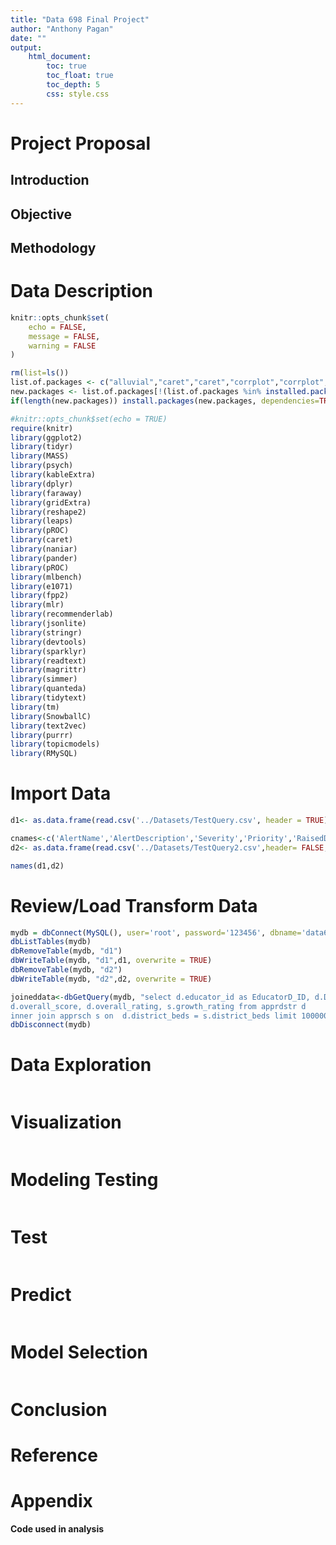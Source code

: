```yaml
---
title: "Data 698 Final Project"
author: "Anthony Pagan"
date: ""
output: 
    html_document:
        toc: true
        toc_float: true
        toc_depth: 5
        css: style.css
---
```


# Project Proposal

## Introduction


## Objective


## Methodology


# Data Description


```r
knitr::opts_chunk$set(
	echo = FALSE,
	message = FALSE,
	warning = FALSE
)

rm(list=ls())
list.of.packages <- c("alluvial","caret","caret","corrplot","corrplot","data.table","dplyr","faraway","forcats","geosphere","ggplot2","ggplot2","ggplot2","grid","gridExtra","jtools","kableExtra","knitr","leaflet","leaflet.extras","leaps","lubridate","maps","MASS","mice","naniar","pander","patchwork","prettydoc","pROC","psych","RColorBrewer","readr","reshape2","scales","stringr","tibble","tidyr","tidyverse","xgboost","widgetframe","Rcpp","mlbench","fpp2","mlr","jsonlite","devtools","sparklyr","SparkR","readtext","magrittr","simmer","quanteda","tidytext","tm","SnowballC","text2vec","purrr","topicmodels","RMySQL")
new.packages <- list.of.packages[!(list.of.packages %in% installed.packages()[,"Package"])]
if(length(new.packages)) install.packages(new.packages, dependencies=TRUE)

#knitr::opts_chunk$set(echo = TRUE)
require(knitr)
library(ggplot2)
library(tidyr)
library(MASS)
library(psych)
library(kableExtra)
library(dplyr)
library(faraway)
library(gridExtra)
library(reshape2)
library(leaps)
library(pROC)
library(caret)
library(naniar)
library(pander)
library(pROC)
library(mlbench)
library(e1071)
library(fpp2)
library(mlr)
library(recommenderlab)
library(jsonlite)
library(stringr)
library(devtools)
library(sparklyr)
library(readtext)
library(magrittr)
library(simmer)
library(quanteda)
library(tidytext)
library(tm)
library(SnowballC)
library(text2vec)
library(purrr)
library(topicmodels)
library(RMySQL)
```

# Import Data



```r
d1<- as.data.frame(read.csv('../Datasets/TestQuery.csv', header = TRUE))

cnames<-c('AlertName','AlertDescription','Severity','Priority','RaisedDateTime','ManagedEntityGuid')
d2<- as.data.frame(read.csv('../Datasets/TestQuery2.csv',header= FALSE, col.names = cnames ))

names(d1,d2)


```

# Review/Load Transform Data


```r
mydb = dbConnect(MySQL(), user='root', password='123456', dbname='data698', host='localhost')
dbListTables(mydb)
dbRemoveTable(mydb, "d1")
dbWriteTable(mydb, "d1",d1, overwrite = TRUE)
dbRemoveTable(mydb, "d2")
dbWriteTable(mydb, "d2",d2, overwrite = TRUE)

joineddata<-dbGetQuery(mydb, "select d.educator_id as EducatorD_ID, d.DISTRICT_NAME, s.Educator_id as EducatorS_ID, s.School_name, district_needs_category, per_pupil_expenditure,
d.overall_score, d.overall_rating, s.growth_rating from apprdstr d
inner join apprsch s on  d.district_beds = s.district_beds limit 1000000")
dbDisconnect(mydb)


```


# Data Exploration

```r

```



# Visualization

```r


```

# Modeling Testing

```r

```


# Test 

```r

```

# Predict

```r

```

# Model Selection

```r

```


# Conclusion



# Reference

# Appendix

**Code used in analysis**
```r

```





